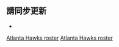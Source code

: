 <noinclude>{{noteTA|G1=NBA}}</noinclude>
{{NBA roster header|team=亚特兰大老鹰}} 

{{player2 | num = 13 | first = 波格丹 | last = 波格丹諾維奇 | pos = G | ft = 6 | in = 6 | lbs = 225 | from = {{link-tr|費内巴切男子籃球隊|Fenerbahçe (basketbol takımı)}} | DOB = 1992–08–18 }}
{{player2 | num = 15 | first = 克林特 | last = 卡培拉 | pos = C | ft = 6 | in = 10 | lbs = 256 | from = {{link-fr|沙隆駝鹿籃球俱樂部|Élan sportif chalonnais|沙隆駝鹿}} | DOB = 1994–05–18 }}
{{player2 | num = 20 | first = 約翰 | last = 柯林斯 | pos = F/C | ft = 6 | in = 9 | lbs = 226 | school = Wake Forest | DOB = 1997–09–23 | inj = yes }}
{{player2 | num = 2 | redlink = 夏瑞夫·庫珀 | englink = Sharife Cooper | pos = G | ft = 6 | in = 1 | lbs = 176 | school = Auburn | DOB = 2001–06–11 | note = TW }}
{{player2 | num = 10 | redlink = 格基·吉恩 | englink = Gorgui Dieng | pos = C | ft = 6 | in = 10 | lbs = 248 | school = Louisville | DOB = 1990–01–18 }}
{{player2 | num = 8 | first = 达尼洛 | last = 加利纳里 | pos = F | ft = 6 | in = 10 | lbs = 236 | from = [[米兰奥林匹亚]] | DOB = 1988–08–08 }}
{{player2 | num = 3 | first = 凱文 | last = 赫爾特 | pos = G/F | ft = 6 | in = 7 | lbs = 198 | school = Maryland | DOB = 1998–08–27 }}
{{player2 | num = 12 | redlink = 德安德魯·杭特 | englink = De'Andre Hunter | pos = G/F | ft = 6 | in = 8 | lbs = 221 | school = Virginia | DOB = 1997–12–02 }}
{{player2 | num = 1 | first = 傑倫 | last = 約翰遜 | pos = F | ft = 6 | in = 8 | lbs = 219 | school = Duke | DOB = 2001–12–18 }}
{{player2 | num = 5 | redlink = 凱文·諾克斯 | englink = Kevin Knox (basketball) | pos = F | ft = 6 | in = 7 | lbs = 215 | school = Kentucky | DOB = 1999–08–11 }}
{{player2 | num = 7 | redlink = 蒂莫西·盧瓦烏 | englink = Timothé Luwawu-Cabarrot | pos = G/F | ft = 6 | in = 7 | lbs = 215 | from = {{link-sr|貝爾格萊德梅加籃球俱樂部|КК Мега баскет|貝爾格萊德梅加}} | DOB = 1995–05–09 }}
{{player2 | num = 4 | redlink = 斯基拉·梅斯 | englink = Skylar Mays | pos = G | ft = 6 | in = 4 | lbs = 205 | school = LSU | DOB = 1997–09–05 | note = TW }}
{{player2 | num = 17 | redlink = 昂耶卡·歐克古 | englink = Onyeka Okongwu | pos = F/C | ft = 6 | in = 8 | lbs = 240 | school = Southern California | DOB = 2000–12–11 }}
{{player2 | num = 6 | first = 路 | last = 威廉姆斯 | pos = G | ft = 6 | in = 2 | lbs = 175 | from = {{link-en|南谷內郡高中|South Gwinnett High School|南谷內郡高中}} | DOB = 1986–10–27 }}
{{player2 | num = 0 | first = 德隆 | last = 萊特 | pos = G | ft = 6 | in = 5 | lbs = 185 | school = Utah | DOB = 1992–04–26 }}
{{player2 | num = 11 | first = 崔 | last = 楊 | pos = G | ft = 6 | in = 1 | lbs = 164 | school = Oklahoma | DOB = 1998–09–26 }} 

{{NBA roster footer
| head_coach =
* [[内特·麦克米兰]]
| asst_coach =
* [[馬龍·加內特]]
* {{link-en|馬特·希爾 (籃球教練)|Matt Hill (basketball)|馬特·希爾}}
* [[克里斯·詹特]]
* {{link-en|賈梅勒·麥克米倫|Jamelle McMillan}}
* {{link-en|喬·普朗蒂|Joe Prunty}}
* [[尼克·范埃克塞尔]]
| roster_url = http://www.nba.com/hawks/roster/
| transaction_url = http://hoopshype.com/general_managers/rick_sund.htm
| accessdate = 2022−01−13
}}<noinclude>

== 請同步更新 ==
*{{tl|亚特兰大老鹰现时球员名单}}

[[Category:NBA球員名單導航模板|Atlanta Hawks roster]]
[[Category:亚特兰大老鹰|Atlanta Hawks roster]]
</noinclude>